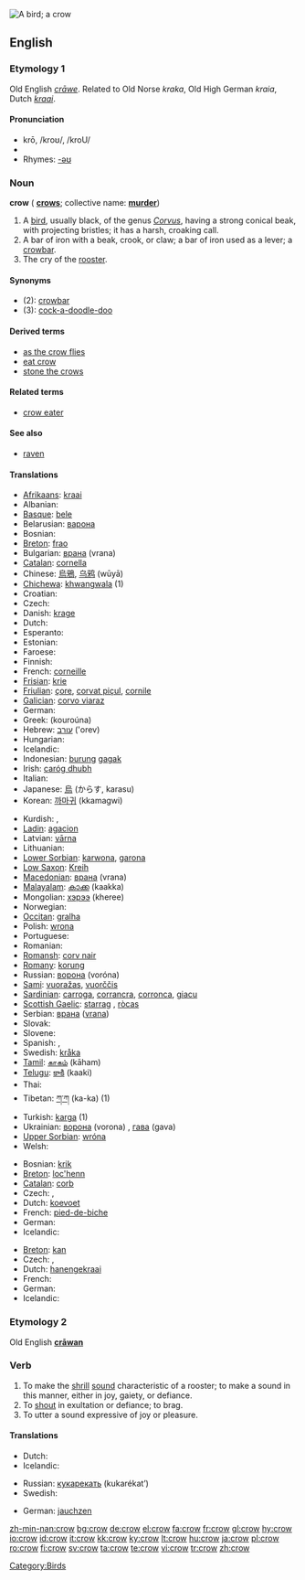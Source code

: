 {{see|Crow}}
[[Image:Corvus brachyrhynchos 2.jpg|thumb|A bird; a crow]]
{{wikipedia}}
==English==

===Etymology 1===
Old English ''[[crāwe]]''. Related to Old Norse ''kraka'', Old High German ''kraia'', Dutch ''[[kraai]]''.

====Pronunciation====
{{rfc-level|check placement of Pronunciation}}
* krō, /kroʊ/, /kroU/
* {{audio|en-us-crow.ogg|Audio (US)}}
* Rhymes: [[Rhymes:English:-əʊ|-əʊ]]

===Noun===
'''crow''' ({{p}} '''[[crows]]'''; collective name: '''[[murder]]''')

# A [[bird]], usually black, of the genus ''[[Corvus]]'', having a strong conical beak, with projecting bristles; it has a harsh, croaking call.
# A bar of iron with a beak, crook, or claw; a bar of iron used as a lever; a [[crowbar]].
# The cry of the [[rooster]].

====Synonyms====
* (2): [[crowbar]]
* (3): [[cock-a-doodle-doo]]

====Derived terms====
* [[as the crow flies]]
* [[eat crow]]
* [[stone the crows]]

====Related terms====
* [[crow eater]]

====See also====
* [[raven]]

====Translations====
{{trans-top|the bird}}
* [[Afrikaans]]: [[kraai]]
* Albanian: {{t+|sq|sorrë|f|xs=Albanian}}
* [[Basque]]: [[bele]]
* Belarusian: [[варона]] {{f}}
* Bosnian: {{t-|bs|vrana|f}}
* [[Breton]]: [[frao]] {{f}}
* Bulgarian: [[врана]] (vrana) {{f}}
* [[Catalan]]: [[cornella]] {{f}}
* Chinese: [[烏鴉]], [[乌鸦]] (wūyā)
* [[Chichewa]]: [[khwangwala]] (1)
* Croatian: {{t-|hr|vrana|f}}
* Czech: {{t+|cs|vrána|f}}
* Danish: [[krage]] {{g|Danish}}
* Dutch: {{t+|nl|kraai|m}}
* Esperanto: {{t|eo|korniko|xs=Esperanto}}
* Estonian: {{t+|et|vares}}
* Faroese: {{t-|fo|kráka|f|xs=Faroese}}
* Finnish: {{t+|fi|varis}}
* French: [[corneille]] {{f}}
* [[Frisian]]: [[krie]] {{g|Frisian}}
* [[Friulian]]: [[çore]], [[corvat piçul]], [[cornile]]
* [[Galician]]: [[corvo viaraz]] {{m}}
* German: {{t+|de|Krähe|f}}
* Greek: {{t|el|κουρούνα|f|sc=Grek}} (kouroúna)
* Hebrew: [[עורב]] ('orev) {{m}}
* Hungarian: {{t+|hu|varjú}}
* Icelandic: {{t+|is|kráka|f}}
* Indonesian: [[burung]] [[gagak]]
* Irish: [[caróg dhubh]] {{f}}
* Italian: {{t|it|cornacchia|f}}
* Japanese: [[烏]] (からす, karasu)
* Korean: [[까마귀]] (kkamagwi)
{{trans-mid}}
* Kurdish: {{KUchar|[[قه‌ل]]}}, {{KUchar|[[قه‌له‌ڕه‌ش]]}}
* [[Ladin]]: [[agacion]]
* Latvian: [[vārna]] {{f}}
* Lithuanian: {{t-|lt|varna|f|xs=Lithuanian}}
* [[Lower Sorbian]]: [[karwona]], [[garona]]
* [[Low Saxon]]: [[Kreih]] {{f}}
* [[Macedonian]]: [[врана]] (vrana) {{f}}
* [[Malayalam]]: [[കാക്ക]] (kaakka)
* Mongolian: [[хэрээ]] (kheree)
* Norwegian: {{t|no|kråke|f}}
* [[Occitan]]: [[gralha]] {{f}}
* Polish: [[wrona]] {{f}}
* Portuguese: {{t+|pt|corvo|m}}
* Romanian: {{t+|ro|cioară|f}}
* [[Romansh]]: [[corv nair]]
* [[Romany]]: [[korung]] {{m}}
* Russian: [[ворона]] (voróna) {{f}}
* [[Sami]]: [[vuoražas]], [[vuorččis]]
* [[Sardinian]]: [[carroga]], [[corrancra]], [[corronca]], [[giacu]]
* [[Scottish Gaelic]]: [[starrag]] {{f}}, [[ròcas]] {{m}}
* Serbian: [[врана]] ([[vrana]]) {{f}}
* Slovak: {{t-|sk|vrana|f}}
* Slovene: {{t+|sl|vrana|f}}
* Spanish: {{t|es|corneja|f}}, {{t+|es|cuervo|m}}
* Swedish: [[kråka]] {{c}}
* [[Tamil]]: [[காகம்]] (kāham)
* [[Telugu]]: [[కాకి]] (kaaki)
* Thai: {{t-|th|กา|sc=THchar|xs=Thai}}
* Tibetan: [[ཀ་ཀ]] (ka-ka) (1)
* Turkish: [[karga]] (1)
* Ukrainian: [[ворона]] (vorona) {{f}}, [[гава]] (gava) {{f}}
* [[Upper Sorbian]]: [[wróna]] {{f}}
* Welsh: {{t-|cy|brân|f|xs=Welsh}}
{{trans-bottom}}

{{trans-top|bar of iron}}
* Bosnian: [[krik]]
* [[Breton]]: [[loc'henn]] {{f}}
* [[Catalan]]: [[corb]] {{m}}
* Czech: {{t|cs|páčidlo|n}}, {{t|cs|sochor|m}}
* Dutch: [[koevoet]]
* French: [[pied-de-biche]] {{m}}
* German: {{t|de|Brecheisen|n}}
* Icelandic: {{t-|is|kúbein|n}}
{{trans-mid}}
{{trans-bottom}}

{{trans-top|cry of the rooster}}
* [[Breton]]: [[kan]] {{m}}
* Czech: {{t|cs|kokrhání|n}}, {{t|cs|zakokrhání|n}}
* Dutch: [[hanengekraai]]
* French: {{t+|fr|chant|m}}
* German: {{t|de|Krähen|n}}
* Icelandic: {{t|is|hanagal|n}}
{{trans-mid}}
{{trans-bottom}}

===Etymology 2===
Old English '''[[crāwan]]'''

===Verb===
{{en-verb|crows|crowing|crowed}}

# To make the [[shrill]] [[sound]] characteristic of a rooster; to make a sound in this manner, either in joy, gaiety, or defiance.
# To [[shout]] in exultation or defiance; to brag.
# To utter a sound expressive of joy or pleasure.

====Translations====
{{trans-top|To make the sound of a rooster}}
* Dutch: {{t+|nl|kraaien}}
* Icelandic: {{t-|is|gala}}
{{trans-mid}}
* Russian: [[кукарекать]] (kukarékat’)
* Swedish: {{t+|sv|gala}}
{{trans-bottom}}

{{trans-top|To shout or brag}}
{{trans-mid}}
{{trans-bottom}}

{{trans-top|To utter a sound of joy}}
* German: [[jauchzen]]
{{trans-mid}}
{{trans-bottom}}

[[Category:Birds]]

[[zh-min-nan:crow]]
[[bg:crow]]
[[de:crow]]
[[el:crow]]
[[fa:crow]]
[[fr:crow]]
[[gl:crow]]
[[hy:crow]]
[[io:crow]]
[[id:crow]]
[[it:crow]]
[[kk:crow]]
[[ky:crow]]
[[lt:crow]]
[[hu:crow]]
[[ja:crow]]
[[pl:crow]]
[[ro:crow]]
[[fi:crow]]
[[sv:crow]]
[[ta:crow]]
[[te:crow]]
[[vi:crow]]
[[tr:crow]]
[[zh:crow]]